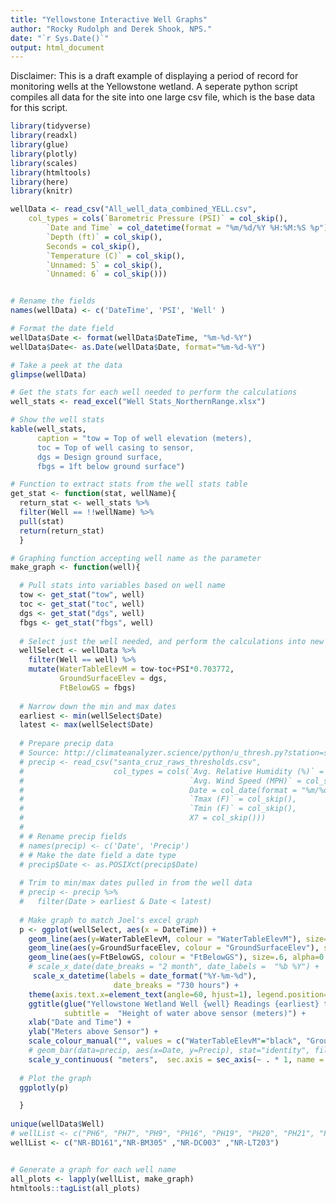 ```yaml
---
title: "Yellowstone Interactive Well Graphs"
author: "Rocky Rudolph and Derek Shook, NPS."
date: "`r Sys.Date()`"
output: html_document
---
```

Disclaimer: This is a draft example of displaying a period of record for monitoring wells at the Yellowstone wetland.  A seperate python script compiles all data for the site into one large csv file, which is the base data for this script. 

```r
library(tidyverse)
library(readxl)
library(glue)
library(plotly)
library(scales)
library(htmltools)
library(here)
library(knitr)

wellData <- read_csv("All_well_data_combined_YELL.csv", 
    col_types = cols(`Barometric Pressure (PSI)` = col_skip(), 
        `Date and Time` = col_datetime(format = "%m/%d/%Y %H:%M:%S %p"), 
        `Depth (ft)` = col_skip(), 
        Seconds = col_skip(), 
        `Temperature (C)` = col_skip(), 
        `Unnamed: 5` = col_skip(), 
        `Unnamed: 6` = col_skip()))


# Rename the fields
names(wellData) <- c('DateTime', 'PSI', 'Well' )

# Format the date field 
wellData$Date <- format(wellData$DateTime, "%m-%d-%Y")
wellData$Date<- as.Date(wellData$Date, format="%m-%d-%Y")

# Take a peek at the data
glimpse(wellData)

# Get the stats for each well needed to perform the calculations
well_stats <- read_excel("Well Stats_NorthernRange.xlsx")

# Show the well stats
kable(well_stats, 
      caption = "tow = Top of well elevation (meters),
      toc = Top of well casing to sensor,
      dgs = Design ground surface,
      fbgs = 1ft below ground surface")

# Function to extract stats from the well stats table
get_stat <- function(stat, wellName){
  return_stat <- well_stats %>% 
  filter(Well == !!wellName) %>% 
  pull(stat)
  return(return_stat)
  }

# Graphing function accepting well name as the parameter 
make_graph <- function(well){

  # Pull stats into variables based on well name
  tow <- get_stat("tow", well)
  toc <- get_stat("toc", well)
  dgs <- get_stat("dgs", well)
  fbgs <- get_stat("fbgs", well)
  
  # Select just the well needed, and perform the calculations into new fields
  wellSelect <- wellData %>% 
    filter(Well == well) %>% 
    mutate(WaterTableElevM = tow-toc+PSI*0.703772,
           GroundSurfaceElev = dgs,
           FtBelowGS = fbgs)
  
  # Narrow down the min and max dates
  earliest <- min(wellSelect$Date)
  latest <- max(wellSelect$Date)
  
  # Prepare precip data
  # Source: http://climateanalyzer.science/python/u_thresh.py?station=santa_cruz_raws&year1=2011&year2=2019&title=Santa%20Cruz%20Island%20automated%20station&lowerthresh=daily&upperthresh=70&station_type=RAWS
  # precip <- read_csv("santa_cruz_raws_thresholds.csv", 
  #                    col_types = cols(`Avg. Relative Humidity (%)` = col_skip(), 
  #                                     `Avg. Wind Speed (MPH)` = col_skip(), 
  #                                     Date = col_date(format = "%m/%d/%Y"), 
  #                                     `Tmax (F)` = col_skip(), 
  #                                     `Tmin (F)` = col_skip(),
  #                                     X7 = col_skip()))
  # 
  # # Rename precip fields
  # names(precip) <- c('Date', 'Precip')
  # # Make the date field a date type
  # precip$Date <- as.POSIXct(precip$Date)
  
  # Trim to min/max dates pulled in from the well data
  # precip <- precip %>% 
  #   filter(Date > earliest & Date < latest)
  
  # Make graph to match Joel's excel graph
  p <- ggplot(wellSelect, aes(x = DateTime)) +
    geom_line(aes(y=WaterTableElevM, colour = "WaterTableElevM"), size=.5, alpha=0.6) +
    geom_line(aes(y=GroundSurfaceElev, colour = "GroundSurfaceElev"), size=.6, alpha=0.6, ) +
    geom_line(aes(y=FtBelowGS, colour = "FtBelowGS"), size=.6, alpha=0.6, linetype = "longdash") +
    # scale_x_date(date_breaks = "2 month", date_labels =  "%b %Y") +
     scale_x_datetime(labels = date_format("%Y-%m-%d"),
                       date_breaks = "730 hours") +
    theme(axis.text.x=element_text(angle=60, hjust=1), legend.position="bottom") +
    ggtitle(glue("Yellowstone Wetland Well {well} Readings {earliest} to {latest}"),
            subtitle =  "Height of water above sensor (meters)") + 
    xlab("Date and Time") +
    ylab("Meters above Sensor") + 
    scale_colour_manual("", values = c("WaterTableElevM"="black", "GroundSurfaceElev"="darkgreen",  "FtBelowGS"="blue"))  +
    # geom_bar(data=precip, aes(x=Date, y=Precip), stat="identity", fill="tan1", colour="sienna3") +
    scale_y_continuous( "meters",  sec.axis = sec_axis(~ . * 1, name = "inches"))
  
  # Plot the graph
  ggplotly(p)

  }
 
unique(wellData$Well)
# wellList <- c("PH6", "PH7", "PH9", "PH16", "PH19", "PH20", "PH21", "PH22", "PH23")
wellList <- c("NR-BD161","NR-BM305" ,"NR-DC003" ,"NR-LT203")


# Generate a graph for each well name
all_plots <- lapply(wellList, make_graph)
htmltools::tagList(all_plots)

```



